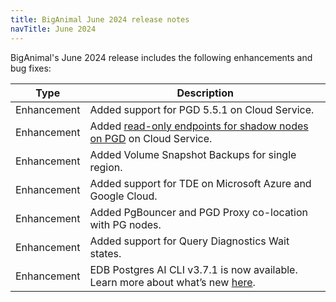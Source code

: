 ```yaml
---
title: BigAnimal June 2024 release notes
navTitle: June 2024
---
```


BigAnimal's June 2024 release includes the following enhancements and bug fixes:

| Type        | Description                                                                                                                                                                       |
|-------------|-----------------------------------------------------------------------------------------------------------------------------------------------------------------------------------|
| Enhancement | Added support for PGD 5.5.1 on Cloud Service.                                                                                                                                     |
| Enhancement | Added [read-only endpoints for shadow nodes on PGD](/biganimal/latest/overview/02_high_availability/distributed_highavailability/#read-only-workloads) on Cloud Service. |
| Enhancement | Added Volume Snapshot Backups for single region.                                                                                                                                  |
| Enhancement | Added support for TDE on Microsoft Azure and Google Cloud.                                                                                                                        |
| Enhancement | Added PgBouncer and PGD Proxy co-location with PG nodes.                                                                                                                          |
| Enhancement | Added support for Query Diagnostics Wait states.                                                                                                                                  |
| Enhancement | EDB Postgres AI CLI v3.7.1 is now available. Learn more about what’s new [here](https://cli.biganimal.com/versions/v3.7.1).                                                       |